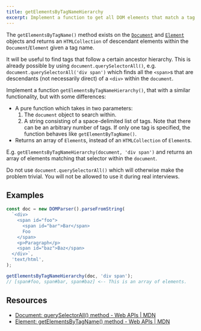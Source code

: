 ```yaml
---
title: getElementsByTagNameHierarchy
excerpt: Implement a function to get all DOM elements that match a tag hierarchy
---
```


The `getElementsByTagName()` method exists on the [`Document`](https://developer.mozilla.org/en-US/docs/Web/API/Document/getElementsByTagName) and [`Element`](https://developer.mozilla.org/en-US/docs/Web/API/Element/getElementsByTagName) objects and returns an `HTMLCollection` of descendant elements within the `Document`/`Element` given a tag name.

It will be useful to find tags that follow a certain ancestor hierarchy. This is already possible by using `document.querySelectorAll()`, e.g. `document.querySelectorAll('div span')` which finds all the `<span>`s that are descendants (not necessarily direct) of a `<div>` within the `document`.

Implement a function `getElementsByTagNameHierarchy()`, that with a similar functionality, but with some differences:

- A pure function which takes in two parameters:
  1. The `document` object to search within.
  2. A string consisting of a space-delimited list of tags. Note that there can be an arbitrary number of tags. If only one tag is specified, the function behaves like `getElementByTagName()`.
- Returns an array of `Element`s, instead of an `HTMLCollection` of `Element`s.

E.g. `getElementsByTagNameHierarchy(document, 'div span')` and returns an array of elements matching that selector within the `document`.

Do not use `document.querySelectorAll()` which will otherwise make the problem trivial. You will not be allowed to use it during real interviews.

## Examples

```js
const doc = new DOMParser().parseFromString(
  `<div>
    <span id="foo">
      <span id="bar">Bar</span>
      Foo
    </span>
    <p>Paragraph</p>
    <span id="baz">Baz</span>
  </div>`,
  'text/html',
);

getElementsByTagNameHierarchy(doc, 'div span');
// [span#foo, span#bar, span#baz] <-- This is an array of elements.
```

## Resources

- [Document: querySelectorAll() method - Web APIs | MDN](https://developer.mozilla.org/en-US/docs/Web/API/Document/querySelectorAll)
- [Element: getElementsByTagName() method - Web APIs | MDN](https://developer.mozilla.org/en-US/docs/Web/API/Element/getElementsByTagName)
